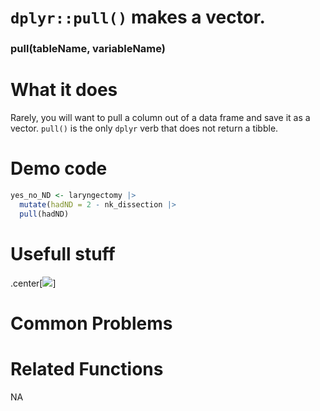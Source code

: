 # [`dplyr::pull()`]{.blue} makes a vector.
 
 
### [pull]{.blue}(tableName, variableName){.center} 
 
# What it does 

Rarely, you will want to pull a column out of a data frame and save it as a vector. [`pull()`]{.blue} is the only `dplyr` verb that does not return a tibble.
  
 
# Demo code 

```r
yes_no_ND <- laryngectomy |> 
  mutate(hadND = 2 - nk_dissection |> 
  pull(hadND)
```
  
 
# Usefull stuff 

.center[![](images/pull.png)]
  
 
# Common Problems 

  
 
# Related Functions 
NA  
